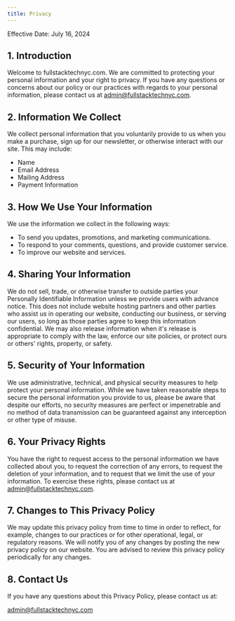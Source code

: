 ```yaml
---
title: Privacy
---
```


Effective Date: July 16, 2024

## 1. Introduction

Welcome to fullstacktechnyc.com. We are committed to protecting your personal information and your right to privacy. If you have any questions or concerns about our policy or our practices with regards to your personal information, please contact us at admin@fullstacktechnyc.com.

## 2. Information We Collect

We collect personal information that you voluntarily provide to us when you make a purchase, sign up for our newsletter, or otherwise interact with our site. This may include:

* Name
* Email Address
* Mailing Address
* Payment Information

## 3. How We Use Your Information

We use the information we collect in the following ways:

* To send you updates, promotions, and marketing communications.
* To respond to your comments, questions, and provide customer service.
* To improve our website and services.

## 4. Sharing Your Information

We do not sell, trade, or otherwise transfer to outside parties your Personally Identifiable Information unless we provide users with advance notice. This does not include website hosting partners and other parties who assist us in operating our website, conducting our business, or serving our users, so long as those parties agree to keep this information confidential. We may also release information when it's release is appropriate to comply with the law, enforce our site policies, or protect ours or others' rights, property, or safety.

## 5. Security of Your Information

We use administrative, technical, and physical security measures to help protect your personal information. While we have taken reasonable steps to secure the personal information you provide to us, please be aware that despite our efforts, no security measures are perfect or impenetrable and no method of data transmission can be guaranteed against any interception or other type of misuse.

## 6. Your Privacy Rights

You have the right to request access to the personal information we have collected about you, to request the correction of any errors, to request the deletion of your information, and to request that we limit the use of your information. To exercise these rights, please contact us at admin@fullstacktechnyc.com.

## 7. Changes to This Privacy Policy

We may update this privacy policy from time to time in order to reflect, for example, changes to our practices or for other operational, legal, or regulatory reasons. We will notify you of any changes by posting the new privacy policy on our website. You are advised to review this privacy policy periodically for any changes.

## 8. Contact Us

If you have any questions about this Privacy Policy, please contact us at:

[admin@fullstacktechnyc.com](mailto:admin@fullstacktechnyc.com)